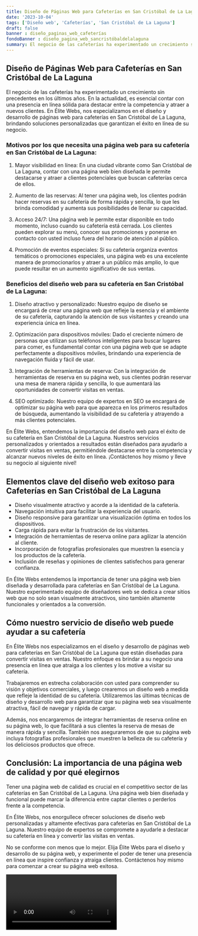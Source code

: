 ```yaml
---
title: Diseño de Páginas Web para Cafeterías en San Cristóbal de La Laguna
date: '2023-10-04'
tags: ['Diseño web', 'Cafeterías', 'San Cristóbal de La Laguna']
draft: false
banner : diseño_paginas_web_cafeterías
fondoBanner : diseño_pagina_web_sancristóbaldelalaguna
summary: El negocio de las cafeterías ha experimentado un crecimiento sin precedentes en los últimos años. En la actualidad, es esencial contar con una presencia en línea sólida para destacar entre la competencia y atraer a nuevos clientes. En Élite Webs, nos especializamos en el diseño y desarrollo de páginas web para cafeterías en San Cristóbal de La Laguna, brindando soluciones personalizadas que garantizan el éxito en línea de su negocio.
---
```


## Diseño de Páginas Web para Cafeterías en San Cristóbal de La Laguna

El negocio de las cafeterías ha experimentado un crecimiento sin precedentes en los últimos años. En la actualidad, es esencial contar con una presencia en línea sólida para destacar entre la competencia y atraer a nuevos clientes. En Élite Webs, nos especializamos en el diseño y desarrollo de páginas web para cafeterías en San Cristóbal de La Laguna, brindando soluciones personalizadas que garantizan el éxito en línea de su negocio.

### Motivos por los que necesita una página web para su cafetería en San Cristóbal de La Laguna:

1. Mayor visibilidad en línea: En una ciudad vibrante como San Cristóbal de La Laguna, contar con una página web bien diseñada le permite destacarse y atraer a clientes potenciales que buscan cafeterías cerca de ellos.

2. Aumento de las reservas: Al tener una página web, los clientes podrán hacer reservas en su cafetería de forma rápida y sencilla, lo que les brinda comodidad y aumenta sus posibilidades de llenar su capacidad.

3. Acceso 24/7: Una página web le permite estar disponible en todo momento, incluso cuando su cafetería está cerrada. Los clientes pueden explorar su menú, conocer sus promociones y ponerse en contacto con usted incluso fuera del horario de atención al público.

4. Promoción de eventos especiales: Si su cafetería organiza eventos temáticos o promociones especiales, una página web es una excelente manera de promocionarlos y atraer a un público más amplio, lo que puede resultar en un aumento significativo de sus ventas.

### Beneficios del diseño web para su cafetería en San Cristóbal de La Laguna:

1. Diseño atractivo y personalizado: Nuestro equipo de diseño se encargará de crear una página web que refleje la esencia y el ambiente de su cafetería, capturando la atención de sus visitantes y creando una experiencia única en línea.

2. Optimización para dispositivos móviles: Dado el creciente número de personas que utilizan sus teléfonos inteligentes para buscar lugares para comer, es fundamental contar con una página web que se adapte perfectamente a dispositivos móviles, brindando una experiencia de navegación fluida y fácil de usar.

3. Integración de herramientas de reserva: Con la integración de herramientas de reserva en su página web, sus clientes podrán reservar una mesa de manera rápida y sencilla, lo que aumentará las oportunidades de convertir visitas en ventas.

4. SEO optimizado: Nuestro equipo de expertos en SEO se encargará de optimizar su página web para que aparezca en los primeros resultados de búsqueda, aumentando la visibilidad de su cafetería y atrayendo a más clientes potenciales.

En Élite Webs, entendemos la importancia del diseño web para el éxito de su cafetería en San Cristóbal de La Laguna. Nuestros servicios personalizados y orientados a resultados están diseñados para ayudarlo a convertir visitas en ventas, permitiéndole destacarse entre la competencia y alcanzar nuevos niveles de éxito en línea. ¡Contáctenos hoy mismo y lleve su negocio al siguiente nivel!

<GifSeo />

<Cta />

## Elementos clave del diseño web exitoso para Cafeterías en San Cristóbal de La Laguna

- Diseño visualmente atractivo y acorde a la identidad de la cafetería.
- Navegación intuitiva para facilitar la experiencia del usuario.
- Diseño responsive para garantizar una visualización óptima en todos los dispositivos.
- Carga rápida para evitar la frustración de los visitantes.
- Integración de herramientas de reserva online para agilizar la atención al cliente.
- Incorporación de fotografías profesionales que muestren la esencia y los productos de la cafetería.
- Inclusión de reseñas y opiniones de clientes satisfechos para generar confianza.

En Élite Webs entendemos la importancia de tener una página web bien diseñada y desarrollada para cafeterías en San Cristóbal de La Laguna. Nuestro experimentado equipo de diseñadores web se dedica a crear sitios web que no solo sean visualmente atractivos, sino también altamente funcionales y orientados a la conversión.

## Cómo nuestro servicio de diseño web puede ayudar a su cafetería

En Élite Webs nos especializamos en el diseño y desarrollo de páginas web para cafeterías en San Cristóbal de La Laguna que están diseñadas para convertir visitas en ventas. Nuestro enfoque es brindar a su negocio una presencia en línea que atraiga a los clientes y los motive a visitar su cafetería.

Trabajaremos en estrecha colaboración con usted para comprender su visión y objetivos comerciales, y luego crearemos un diseño web a medida que refleje la identidad de su cafetería. Utilizaremos las últimas técnicas de diseño y desarrollo web para garantizar que su página web sea visualmente atractiva, fácil de navegar y rápida de cargar.

Además, nos encargaremos de integrar herramientas de reserva online en su página web, lo que facilitará a sus clientes la reserva de mesas de manera rápida y sencilla. También nos aseguraremos de que su página web incluya fotografías profesionales que muestren la belleza de su cafetería y los deliciosos productos que ofrece.

## Conclusión: La importancia de una página web de calidad y por qué elegirnos

Tener una página web de calidad es crucial en el competitivo sector de las cafeterías en San Cristóbal de La Laguna. Una página web bien diseñada y funcional puede marcar la diferencia entre captar clientes o perderlos frente a la competencia.

En Élite Webs, nos enorgullece ofrecer soluciones de diseño web personalizadas y altamente efectivas para cafeterías en San Cristóbal de La Laguna. Nuestro equipo de expertos se compromete a ayudarle a destacar su cafetería en línea y convertir las visitas en ventas.

No se conforme con menos que lo mejor. Elija Élite Webs para el diseño y desarrollo de su página web, y experimente el poder de tener una presencia en línea que inspire confianza y atraiga clientes. Contáctenos hoy mismo para comenzar a crear su página web exitosa.

<Video />

<CtaBot job='Cafeterías' city='San Cristóbal de La Laguna'/>

<Gmaps query='San Cristóbal de La Laguna+españa+maps' />
